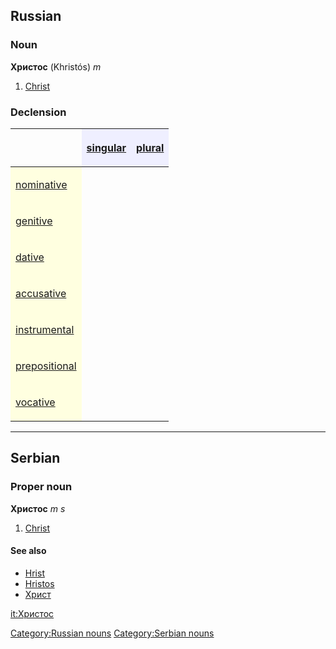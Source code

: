 ==Russian==
[[Category:Russian nouns]]
===Noun===
'''Христос''' (Khristós) ''m''
#[[Christ]]

===Declension===
{| border="1" cellpadding="4" cellspacing="0"
!
! style="background-color: #EFEFFF" align="center"|[[singular]]
! style="background-color: #EFEFFF" align="center"|[[plural]]
|-
! style="background-color: #FFFFE0" align="left"|[[nominative case|nominative]]
| align="center"|{{RUchar|Христо́с}}
| align="center"|{{RUchar|христы́}}
|-
! style="background-color: #FFFFE0" align="left"|[[genitive case|genitive]]
| align="center"|{{RUchar|Христа́}}
| align="center"|{{RUchar|христо́в}}
|-
! style="background-color: #FFFFE0" align="left"|[[dative case|dative]]
| align="center"|{{RUchar|Христу́}}
| align="center"|{{RUchar|христа́м}}
|-
! style="background-color: #FFFFE0" align="left"|[[accusative case|accusative]]
| align="center"|{{RUchar|Христа́}}
| align="center"|{{RUchar|христо́в}}
|-
! style="background-color: #FFFFE0" align="left"|[[instrumental case|instrumental]]
| align="center"|{{RUchar|Христо́м}}
| align="center"|{{RUchar|христа́ми}}
|-
! style="background-color: #FFFFE0" align="left"|[[prepositional case|prepositional]]
| align="center"|{{RUchar|о Христе́}}
| align="center"|{{RUchar|о христа́х}}
|-
! style="background-color: #FFFFE0" align="left"|[[vocative case|vocative]]
| align="center"|{{RUchar|[[господь|Го́споди]] [[Иисус|Иису́се]] Христе́}}
| align="center"|{{RUchar|—}}
|}


----

==Serbian==
===Proper noun===
'''Христос''' ''m s''
#[[Christ]]
====See also====
*[[Hrist]]
*[[Hristos]]
*[[Христ]]
[[Category:Serbian nouns]]

[[it:Христос]]